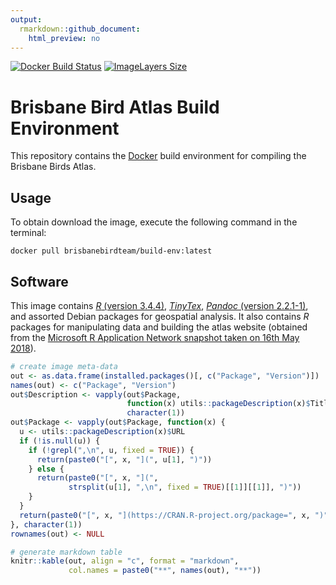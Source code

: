 ```yaml
---
output:
  rmarkdown::github_document:
    html_preview: no
---
```


<!--- README.md is generated from README.Rmd. Please edit that file -->

[![Docker Build Status](https://img.shields.io/docker/build/brisbanebirdteam/docker.svg)](https://hub.docker.com/r/brisbanebirdteam/docker/)
[![ImageLayers Size](https://img.shields.io/imagelayers/image-size/brisbanebirdteam/docker/latest.svg)](https://hub.docker.com/r/brisbanebirdteam/docker/)

# Brisbane Bird Atlas Build Environment

This repository contains the [Docker](http://docker.com) build environment for compiling the Brisbane Birds Atlas.

## Usage

To obtain download the image, execute the following command in the terminal:

```
docker pull brisbanebirdteam/build-env:latest
```

## Software

This image contains [_R_ (version 3.4.4)](https://cran.r-project.org/), [_TinyTex_](https://yihui.name/tinytex/), [_Pandoc_ (version 2.2.1-1)](https://pandoc.org/), and assorted Debian packages for geospatial analysis. It also contains _R_ packages for manipulating data and building the atlas website (obtained from the [Microsoft R Application Network snapshot taken on 16th May 2018](https://mran.microsoft.com/snapshot/2018-05-16)).

```r
# create image meta-data
out <- as.data.frame(installed.packages()[, c("Package", "Version")])
names(out) <- c("Package", "Version")
out$Description <- vapply(out$Package,
                          function(x) utils::packageDescription(x)$Title,
                          character(1))
out$Package <- vapply(out$Package, function(x) {
  u <- utils::packageDescription(x)$URL
  if (!is.null(u)) {
    if (!grepl(",\n", u, fixed = TRUE)) {
      return(paste0("[", x, "](", u[1], ")"))
    } else {
      return(paste0("[", x, "](",
             strsplit(u[1], ",\n", fixed = TRUE)[[1]][[1]], ")"))
    }
  }
  return(paste0("[", x, "](https://CRAN.R-project.org/package=", x, ")"))
}, character(1))
rownames(out) <- NULL

# generate markdown table
knitr::kable(out, align = "c", format = "markdown",
             col.names = paste0("**", names(out), "**"))
```
